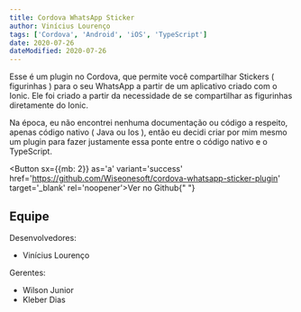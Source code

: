 ```yaml
---
title: Cordova WhatsApp Sticker
author: Vinícius Lourenço
tags: ['Cordova', 'Android', 'iOS', 'TypeScript']
date: 2020-07-26
dateModified: 2020-07-26
---
```


Esse é um plugin no Cordova, que permite você compartilhar Stickers ( figurinhas ) para o seu WhatsApp a partir
de um aplicativo criado com o Ionic. Ele foi criado a partir da necessidade de se compartilhar as figurinhas diretamente do Ionic.

Na época, eu não encontrei nenhuma documentação ou código a respeito, apenas código nativo ( Java ou Ios ),
então eu decidi criar por mim mesmo um plugin para fazer justamente essa ponte entre o código nativo e o TypeScript.

<Button sx={{mb: 2}} as='a' variant='success' href='https://github.com/Wiseonesoft/cordova-whatsapp-sticker-plugin' target='_blank' rel='noopener'>Ver no Github</Button>{" "}

<Divider/>

## Equipe

Desenvolvedores:
- Vinícius Lourenço

Gerentes:
- Wilson Junior
- Kleber Dias

